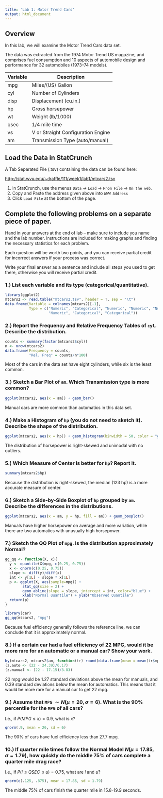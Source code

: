 ```yaml
---
title: 'Lab 1: Motor Trend Cars'
output: html_document
---
```


## Overview
In this lab, we will examine the Motor Trend Cars data set.

The data was extracted from the 1974 Motor Trend US magazine, and comprises fuel consumption and 10 aspects of automobile design and performance for 32 automobiles (1973–74 models).

Variable | Description
---------|---------------
mpg |	Miles/(US) Gallon
cyl |	Number of Cylinders
disp |	Displacement (cu.in.)
hp |	Gross horsepower
wt |	Weight (lb/1000)
qsec |	1/4 mile time
vs |	V or Straight Configuration Engine
am |	Transmission Type (auto/manual)

## Load the Data in StatCrunch
A Tab Separated File (.tsv) containing the data can be found here:

[http://stat.wvu.edu/~draffle/111/week1/lab1/mtcars2.tsv](http://stat.wvu.edu/~draffle/111/week1/lab1/mtcars2.tsv)

1. In StatCrunch, use the menus `Data` $\to$ `Load` $\to$ `From File` $\to$ `On the web`.
2. Copy and Paste the address given above into `WWW Address`
4. Click `Load File` at the bottom of the page.

## Complete the following problems on a separate piece of paper.
Hand in your answers at the end of lab -- make sure to include you name and the lab number.  Instructions are included for making graphs and finding the necessary statistics for each problem.

Each question will be worth two points, and you can receive partial credit for incorrect answers if your process was correct.

Write your final answer as a sentence and include all steps you used to get there, otherwise you will receive partial credit.

### 1.) List each variable and its type (categorical/quantitative). 
```r
library(ggplot2)
mtcars2 <- read.table("mtcars2.tsv", header = T, sep = "\t")
data.frame(Variable = colnames(mtcars2)[-1], 
           Type = c("Numeric", "Categorical", "Numeric", "Numeric", "Numeric",
                    "Numeric", "Categorical", "Categorical"))
```

### 2.) Report the Frequency and Relative Frequency Tables of `cyl`.  Describe the distribution.

```r
counts <- summary(factor(mtcars2$cyl))
n <- nrow(mtcars2)
data.frame(Frequency = counts, 
           "Rel. Freq" = counts/n*100)
```

Most of the cars in the data set have eight cylinders, while six is the least common.

### 3.) Sketch a Bar Plot of `am`.  Which Transmission type is more common?

```r
ggplot(mtcars2, aes(x = am)) + geom_bar()
```

Manual cars are more common than automatics in this data set.

### 4.) Make a Histogram of `hp` (you do not need to sketch it).  Describe the shape of the distribution.

```r
ggplot(mtcars2, aes(x = hp)) + geom_histogram(binwidth = 50, color = "grey80")
```

The distribution of horsepower is right-skewed and unimodal with no outliers.

### 5.) Which Measure of Center is better for `hp`?  Report it.

```r
summary(mtcars2$hp)
```

Because the distribution is right-skewed, the median (123 hp) is a more accurate measure of center.

### 6.) Sketch a Side-by-Side Boxplot of `hp` grouped by `am`.  Describe the differences in the distributions.

```r
ggplot(mtcars2, aes(x = am, y = hp, fill = am)) + geom_boxplot()
```

Manuals have higher horsepower on average and more variation, while there are two automatics with unusually high horsepower.

### 7.) Sketch the QQ Plot of `mpg`.  Is the distribution approximately Normal?
```r
gg_qq <- function(X, x){
  y <- quantile(X$mpg, c(0.25, 0.75))
  x <- qnorm(c(0.25, 0.75))
  slope <- diff(y)/diff(x)
  int <- y[1L] - slope * x[1L]
  p <- ggplot(X, aes(sample=mpg)) +
        stat_qq(size = 2) +
        geom_abline(slope = slope, intercept = int, color="blue") +
        xlab("Normal Quantile") + ylab("Observed Quantile")
  return(p)
}
```

```r
library(car)
gg_qq(mtcars2, "mpg")
```

Because fuel efficiency generally follows the reference line, we can conclude that it is approximately normal.

### 8.) If a certain car had a fuel efficiency of 22 MPG, would it be more rare for an automatic or a manual car?  Show your work.

```r
by(mtcars2, mtcars2$am, function(tr) round(data.frame(mean = mean(tr$mpg), sd = sd(tr$mpg)), 2))
(z.auto <- (22 - 24.39)/6.17)
(z.manual <- (22 - 17.15)/3.83)
```

22 mpg would be 1.27 standard deviations above the mean for manuals, and 0.39 standard deviations below the mean for automatics.  This means that it would be more rare for a manual car to get 22 mpg.

### 9.) Assume that `MPG` $\sim N(\mu = 20, \sigma = 6)$.  What is the 90% percentile for the `MPG` of all cars?  
I.e., if $P(MPG \le x) = 0.9$, what is $x$?

```r
qnorm(.9, mean = 20, sd = 6)
```

The 90% of cars have fuel efficiency less than 27.7 mpg.

### 10.) If quarter mile times follow the Normal Model $N(\mu = 17.85, \sigma = 1.79)$, how quickly do the middle 75% of cars complete a quarter mile drag race?  
I.e., if $P(l \le QSEC \le u) = 0.75$, what are $l$ and $u$? 

```r
qnorm(c(.125, .875), mean = 17.85, sd = 1.79)
```

The middle 75% of cars finish the quarter mile in 15.8-19.9 seconds.












